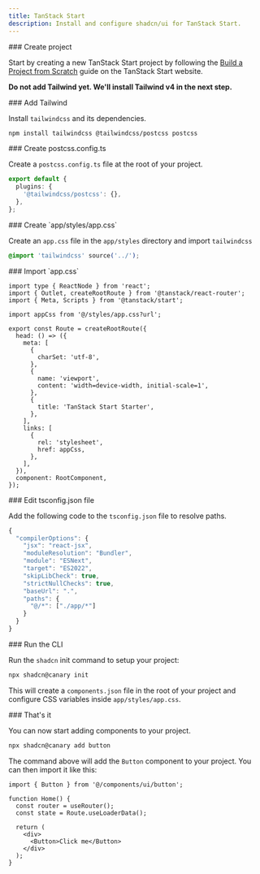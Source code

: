 ```yaml
---
title: TanStack Start
description: Install and configure shadcn/ui for TanStack Start.
---
```


<Steps>
<Step>
### Create project

Start by creating a new TanStack Start project by following the [Build a Project from Scratch](https://tanstack.com/start/latest/docs/framework/react/build-from-scratch) guide on the TanStack Start website.

**Do not add Tailwind yet. We'll install Tailwind v4 in the next step.**

</Step>

<Step>
### Add Tailwind

Install `tailwindcss` and its dependencies.

```bash
npm install tailwindcss @tailwindcss/postcss postcss
```

</Step>

<Step>
### Create postcss.config.ts

Create a `postcss.config.ts` file at the root of your project.

```ts title="postcss.config.ts" showLineNumbers
export default {
  plugins: {
    '@tailwindcss/postcss': {},
  },
};
```

</Step>

<Step>
### Create `app/styles/app.css`

Create an `app.css` file in the `app/styles` directory and import `tailwindcss`

```css title="app/styles/app.css"
@import 'tailwindcss' source('../');
```

</Step>

<Step>
### Import `app.css`

```tsx title="app/routes/__root.tsx" showLineNumbers {5,21-26} showLineNumbers
import type { ReactNode } from 'react';
import { Outlet, createRootRoute } from '@tanstack/react-router';
import { Meta, Scripts } from '@tanstack/start';

import appCss from '@/styles/app.css?url';

export const Route = createRootRoute({
  head: () => ({
    meta: [
      {
        charSet: 'utf-8',
      },
      {
        name: 'viewport',
        content: 'width=device-width, initial-scale=1',
      },
      {
        title: 'TanStack Start Starter',
      },
    ],
    links: [
      {
        rel: 'stylesheet',
        href: appCss,
      },
    ],
  }),
  component: RootComponent,
});
```

</Step>

<Step>
### Edit tsconfig.json file

Add the following code to the `tsconfig.json` file to resolve paths.

```ts title="tsconfig.json" showLineNumbers {9-12}
{
  "compilerOptions": {
    "jsx": "react-jsx",
    "moduleResolution": "Bundler",
    "module": "ESNext",
    "target": "ES2022",
    "skipLibCheck": true,
    "strictNullChecks": true,
    "baseUrl": ".",
    "paths": {
      "@/*": ["./app/*"]
    }
  }
}
```

</Step>

<Step>
### Run the CLI

Run the `shadcn` init command to setup your project:

```bash
npx shadcn@canary init
```

This will create a `components.json` file in the root of your project and configure CSS variables inside `app/styles/app.css`.

</Step>

<Step>
### That's it

You can now start adding components to your project.

```bash
npx shadcn@canary add button
```

The command above will add the `Button` component to your project. You can then import it like this:

```tsx title="app/routes/index.tsx" showLineNumbers {1,6}
import { Button } from '@/components/ui/button';

function Home() {
  const router = useRouter();
  const state = Route.useLoaderData();

  return (
    <div>
      <Button>Click me</Button>
    </div>
  );
}
```

</Step>

</Steps>
